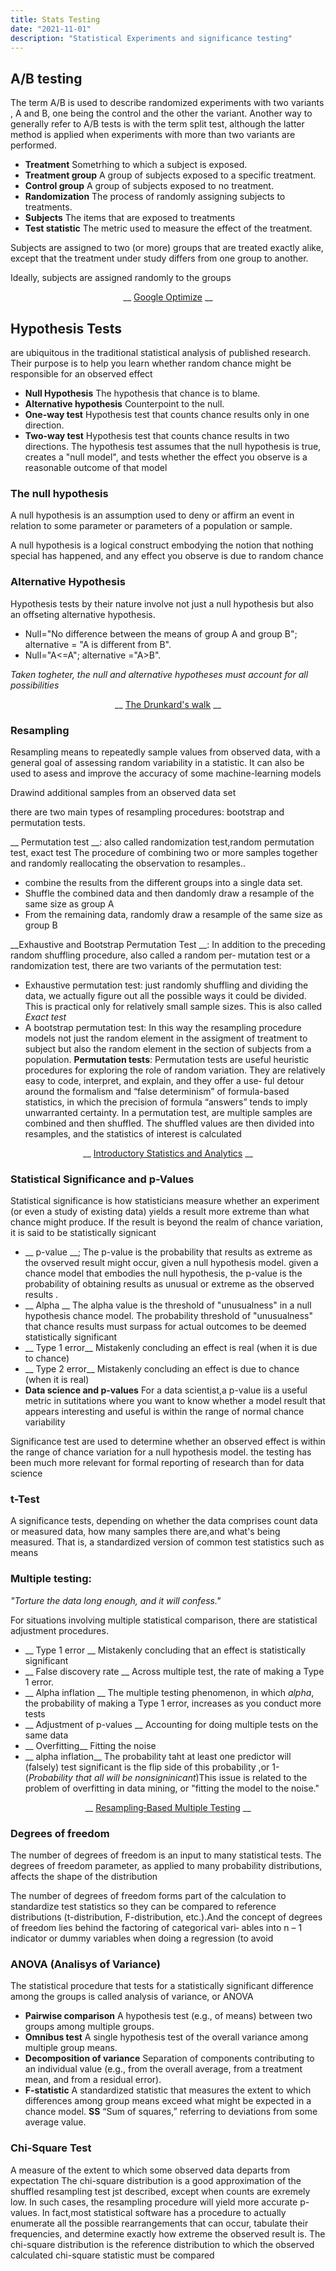 ```yaml
---
title: Stats Testing  
date: "2021-11-01"
description: "Statistical Experiments and significance testing"
---
```


## A/B testing
The term A/B is used to describe randomized experiments with two variants , A and B, one being the control and the other the variant. Another way to generally refer to A/B tests is with the term split test, although the latter method is applied when experiments with more than two variants are performed.
- __Treatment__		Sometrhing to which a subject is exposed.
- __Treatment group__ 	A group of subjects exposed to a specific treatment.
- __Control group__ 	A group of subjects exposed to no treatment.
- __Randomization__	The process of randomly assigning subjects to treatments.
- __Subjects__ 		The items that are exposed to treatments 
- __Test statistic__ 	The metric used to measure the effect of the treatment. 

Subjects are assigned to two (or more) groups that are treated exactly alike, except that the treatment under study differs from one group to another.

Ideally, subjects are assigned randomly to the groups

<center>
__ <a href="https://optimize.google.com/" class="link  white hover-white-60" target="_blank">Google Optimize</a> __

</center>


## Hypothesis Tests
are ubiquitous in the traditional statistical analysis of published research. Their purpose is to help you learn whether random chance might be responsible for an observed effect

- __Null Hypothesis__		The hypothesis that chance is to blame.
- __Alternative hypothesis__ 	Counterpoint to the null.
- __One-way test__ 		Hypothesis test that counts chance results only in one direction.
- __Two-way test__		Hypothesis test that counts chance results in two directions.
The hypothesis test assumes that the null hypothesis is true, creates a "null model", and tests whether the effect you observe is a reasonable outcome of that model

### The null hypothesis

A null hypothesis is an assumption used to deny or affirm an event in relation to some parameter or parameters of a population or sample.

A null hypothesis is a logical construct embodying the notion that nothing special has happened, and any effect you observe is due to random chance

### Alternative Hypothesis

Hypothesis tests by their nature involve not just a null hypothesis but also an offseting alternative hypothesis.

- Null="No difference between the means of group A and group B"; alternative = "A is different from B".
- Null="A<=A"; alternative ="A>B".

_Taken togheter, the null and alternative hypotheses must account for all possibilities_

<center>

__ <a href="https://en.wikipedia.org/wiki/The_Drunkard%27s_Walk" class="link  white hover-white-60" target="_blank">The Drunkard's walk</a> __

</center>

### Resampling
Resampling means to repeatedly sample values from observed data, with a general goal of assessing random variability in a statistic. It can also be used to asess and improve the accuracy of some machine-learning models

Drawind  additional samples from an observed data set

there are two main types of resampling procedures: bootstrap and permutation tests.

__ Permutation test __: also called randomization test,random permutation test, exact test
The procedure of combining two or more samples together and randomly reallocating the observation to resamples..
- combine the results from the different groups into a single data set.
- Shuffle the combined data and then dandomly draw a resample of the same size as group A
- From the remaining data, randomly draw a resample of the same size as group B

__Exhaustive and Bootstrap Permutation Test __:
In addition to the preceding random shuffling procedure, also called a random per‐ mutation test or a randomization test, there are two variants of the permutation test:
- Exhaustive permutation test: just randomly shuffling and dividing the data, we actually figure out all the possible ways it could be divided. This is practical only for relatively small sample sizes. This is also called _Exact test_
- A bootstrap permutation test: In this way the resampling procedure models not just the random element in the assigment of treatment to subject but also the random element in the section of subjects from a population. 
__Permutation tests__:
Permutation tests are useful heuristic procedures for exploring the role of random variation. They are relatively easy to code, interpret, and explain, and they offer a use‐ ful detour around the formalism and “false determinism” of formula-based statistics, in which the precision of formula “answers” tends to imply unwarranted certainty.
In a permutation test, are multiple samples are combined and then shuffled.
The shuffled values are then divided into resamples, and the statistics of interest is calculated

<center>

__ <a href="https://www.amazon.com/-/es/Peter-C-Bruce/dp/1118881354" class="link  white hover-white-60" target="_blank">Introductory Statistics and Analytics</a> __

</center>

### Statistical Significance and p-Values
Statistical significance is how statisticians measure whether an experiment (or even a study of existing data) yields a result more extreme than what chance might produce. If the result is beyond the realm of chance variation, it is said to be statistically signicant
- __ p-value __; The p-value is the probability that results as extreme as the ovserved result might occur, given a null hypothesis model. given a chance model that embodies the null hypothesis, the p-value is the probability of obtaining results as unusual or extreme as the observed results .
 - __ Alpha __ The alpha value is the threshold of "unusualness" in a null hypothesis chance model. The probability threshold of "unusualness" that chance results must surpass for actual outcomes to be deemed statistically significant
- __ Type 1 error__ Mistakenly concluding an effect is real (when it is due to chance)
- __ Type 2 error__ Mistakenly concluding an effect is due to chance (when it is real)
- __Data science and p-values__ For a data scientist,a p-value iis a useful metric in sutitations where you want to know whether a model result that appears interesting and useful is within the range of normal chance variability

Significance test are used to determine whether an observed effect is within the range of chance variation for a null hypothesis model. the testing has been much more relevant for formal reporting of research than for data science

### t-Test
A significance tests, depending on whether the data comprises count data or measured data, how many samples there are,and what's being measured. That is, a standardized version of common test statistics such as means

### Multiple testing:
_"Torture the data long enough, and it will confess."_

For situations involving multiple statistical comparison, there are statistical adjustment procedures.
- __ Type 1 error __ Mistakenly concluding that an effect is statistically significant
- __ False discovery rate __ Across multiple test, the rate of making a Type 1 error.
- __ Alpha inflation __ The multiple testing phenomenon, in which _alpha_, the probability of making a Type 1 error, increases as you conduct more tests
- __ Adjustment of p-values __ Accounting for doing multiple tests on the same data
- __ Overfitting__ Fitting the noise
- __ alpha inflation__ The probability taht at least one predictor will (falsely) test significant is the flip side of this probability ,or 1-(_Probability that all will be nonsigninicant_)This issue is related to the problem of overfitting in data mining, or "fitting the model to the noise."


<center>

__ <a href="https://www.amazon.com/-/es/Peter-H-Westfall/dp/0471557617" class="link  white hover-white-60" target="_blank">Resampling‑Based Multiple Testing</a> __

</center>

### Degrees of freedom
The number of degrees of freedom is an input to many statistical tests. The degrees of freedom parameter, as applied to many probability distributions, affects the shape of the distribution

The number of degrees of freedom forms part of the calculation to standardize test statistics so they can be compared to reference distributions (t-distribution, F-distribution, etc.).And the concept of degrees of freedom lies behind the factoring of categorical vari‐ ables into n – 1 indicator or dummy variables when doing a regression (to avoid

### ANOVA (Analisys of Variance)

The statistical procedure that tests for a statistically significant difference among the groups is called analysis of variance, or ANOVA
- __Pairwise comparison__ A hypothesis test (e.g., of means) between two groups among multiple groups.
- __Omnibus test__ A single hypothesis test of the overall variance among multiple group means.
- __Decomposition of variance__ Separation of components contributing to an individual value (e.g., from the overall average, from a treatment mean, and from a residual error).
- __F-statistic__ A standardized statistic that measures the extent to which differences among group means exceed what might be expected in a chance model. 
__SS__ “Sum of squares,” referring to deviations from some average value.

### Chi-Square Test
A measure of the extent to which some observed data departs from expectation
The chi-square distribution is a good approximation of the shuffled resampling test jst described, except when counts are exremely low. In such cases, the resampling procedure will yield more accurate p-values. In fact,most statistical software has a procedure to actually enumerate all the possible rearrangements that can occur, tabulate their frequencies, and determine exactly how extreme the observed result is.
The chi-square distribution is the reference distribution to which the observed calculated chi-square statistic must be compared



